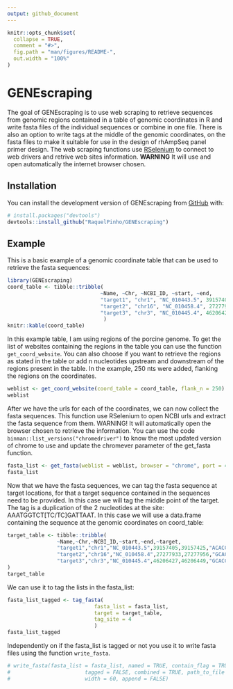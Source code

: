 ```yaml
---
output: github_document
---
```


<!-- README.md is generated from README.Rmd. Please edit that file -->

```r
knitr::opts_chunk$set(
  collapse = TRUE,
  comment = "#>",
  fig.path = "man/figures/README-",
  out.width = "100%"
)
```

# GENEscraping

<!-- badges: start -->
<!-- badges: end -->

The goal of GENEscraping is to use web scraping to retrieve sequences from genomic regions contained in a table of genomic coordinates in R and write fasta files of the individual sequences or combine in one file. There is also an option to write tags at the middle of the genomic coordinates, on the fasta files to make it suitable for use in the design of rhAmpSeq
panel primer design. The web scraping functions use [RSelenium](https://github.com/ropensci/RSelenium) to connect to web drivers and retrive web sites information. **WARNING** It will use and open automatically the internet browser chosen.


## Installation

You can install the development version of GENEscraping from [GitHub](https://github.com/) with:

``` r
# install.packages("devtools")
devtools::install_github("RaquelPinho/GENEscraping")
```

## Example

This is a basic example of a genomic coordinate table that can be used to retrieve the fasta sequences:

```r
library(GENEscraping)
coord_table <- tibble::tribble(
                              ~Name, ~Chr, ~NCBI_ID, ~start, ~end,
                              "target1", "chr1", "NC_010443.5", 39157405, 39157425,
                              "target2", "chr16", "NC_010458.4", 27277933, 27277956,
                              "target3", "chr3", "NC_010445.4", 46206427, 46206449
                               )
knitr::kable(coord_table)
```


In this example table, I am using regions of the porcine genome. To get the list of websites containing the regions in the table you can use the function `get_coord_website`. You can also choose if you want to retrieve the regions as stated in the table or add n nucleotides upstream and downstream of the regions present in the table. In the example, 250 nts were added, flanking the regions on the coordinates.

```r
weblist <- get_coord_website(coord_table = coord_table, flank_n = 250)
weblist
```

After we have the urls for each of the coordinates, we can now collect the fasta sequences.
This function use RSelenium to open NCBI urls and extract the fasta sequence from them. WARNING! It will automatically open the browser chosen to retrieve the information. You can use the code `binman::list_versions("chromedriver")` to know the most updated version of chrome to use and update the chromever parameter of the get_fasta function.
 

```r
fasta_list <- get_fasta(weblist = weblist, browser = "chrome", port = 4456L )
fasta_list
```

Now that we have the fasta sequences, we can tag the fasta sequence at target locations, for that a target sequence contained in the sequences need to be provided. In this case we will tag the middle point of the target. The tag is a duplication of the 2 nucleotides at the site: AAATGGTCT[TC/TC]GATTAAT. In this case we will use a data.frame containing the sequence at the genomic coordinates on coord_table:

```r
target_table <- tibble::tribble(
                ~Name,~Chr,~NCBI_ID,~start,~end,~target,
                "target1","chr1","NC_010443.5",39157405,39157425,"ACACCTCAAAAGGTCTGGAGGGT",
                "target2","chr16","NC_010458.4",27277933,27277956,"GCACCTCACAGGGTCTTGGAAGG",
                "target3","chr3","NC_010445.4",46206427,46206449,"GCACCTC-AGAGATCTTGGAGGG"
)
target_table
```

We can use it to tag the lists in the fasta_list:


```r
fasta_list_tagged <- tag_fasta(
                            fasta_list = fasta_list,
                            target = target_table,
                            tag_site = 4
                            )
fasta_list_tagged
```

Independently on if the fasta_list is tagged or not you use it to write fasta files using the function `write_fasta`.

```r
# write_fasta(fasta_list = fasta_list, named = TRUE, contain_flag = TRUE,
#                        tagged = FALSE, combined = TRUE, path_to_file = path_to_file,
#                        width = 60, append = FALSE)
```



